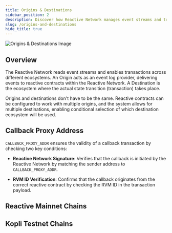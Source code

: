 ```yaml
---
title: Origins & Destinations
sidebar_position: 2
description: Discover how Reactive Network manages event streams and transactions across different ecosystems and learn about network compatibility.
slug: /origins-and-destinations
hide_title: true
---
```



![Origins & Destinations Image](./img/origins-and-destinations.jpg)

## Overview

The Reactive Network reads event streams and enables transactions across different ecosystems. An Origin acts as an event log provider, delivering events to reactive contracts within the Reactive Network. A Destination is the ecosystem where the actual state transition (transaction) takes place.

Origins and destinations don't have to be the same. Reactive contracts can be configured to work with multiple origins, and the system allows for multiple destinations, enabling conditional selection of which destination ecosystem will be used.

## Callback Proxy Address

`CALLBACK_PROXY_ADDR` ensures the validity of a callback transaction by checking two key conditions:

- **Reactive Network Signature**: Verifies that the callback is initiated by the Reactive Network by matching the sender address to `CALLBACK_PROXY_ADDR`.

- **RVM ID Verification**: Confirms that the callback originates from the correct reactive contract by checking the RVM ID in the transaction payload.

## Reactive Mainnet Chains

<MainnetChainTable />

## Kopli Testnet Chains

<TestnetChainTable />



[//]: # (emojis for status ✅ ➖ ⌛)

[//]: # (:::info[Callbacks])

[//]: # (Not all origin chains are compatible as destination chains. Please refer to the table below before implementing callbacks.)

[//]: # (:::)